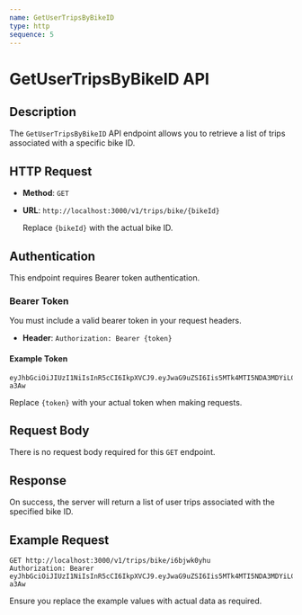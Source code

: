 ```yaml
---
name: GetUserTripsByBikeID
type: http
sequence: 5
---
```


# GetUserTripsByBikeID API

## Description

The `GetUserTripsByBikeID` API endpoint allows you to retrieve a list of trips associated with a specific bike ID.

## HTTP Request

- **Method**: `GET`
- **URL**: `http://localhost:3000/v1/trips/bike/{bikeId}`

  Replace `{bikeId}` with the actual bike ID.

## Authentication

This endpoint requires Bearer token authentication.

### Bearer Token

You must include a valid bearer token in your request headers.

- **Header**: `Authorization: Bearer {token}`

#### Example Token

```plaintext
eyJhbGciOiJIUzI1NiIsInR5cCI6IkpXVCJ9.eyJwaG9uZSI6Iis5MTk4MTI5NDA3MDYiLCJ1aWQiOiI1Z2VhcGdhcHhzIn0.yNyKfoOQouzSNDwp_5rJ9CAEMVJo5uqueJHNpG-a3Aw
```

Replace `{token}` with your actual token when making requests.

## Request Body

There is no request body required for this `GET` endpoint.

## Response

On success, the server will return a list of user trips associated with the specified bike ID.

## Example Request

```http
GET http://localhost:3000/v1/trips/bike/i6bjwk0yhu
Authorization: Bearer eyJhbGciOiJIUzI1NiIsInR5cCI6IkpXVCJ9.eyJwaG9uZSI6Iis5MTk4MTI5NDA3MDYiLCJ1aWQiOiI1Z2VhcGdhcHhzIn0.yNyKfoOQouzSNDwp_5rJ9CAEMVJo5uqueJHNpG-a3Aw
```

Ensure you replace the example values with actual data as required.